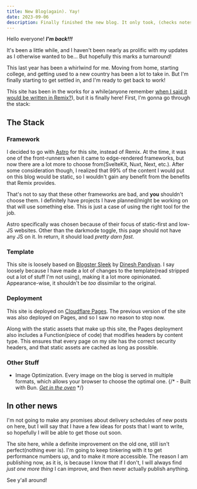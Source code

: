 ```yaml
---
title: New Blog(again). Yay!
date: 2023-09-06
description: Finally finished the new blog. It only took, (checks notes), a year and change!
---
```


Hello everyone! **_I'm back!!!_**

It's been a little while, and I haven't been nearly as prolific with my updates as I otherwise wanted to be... But hopefully this marks a turnaround!

This last year has been a whirlwind for me. Moving from home, starting college, and getting used to a new country has been a lot to take in. But I'm finally starting to get settled in, and I'm ready to get back to work!

This site has been in the works for a while(anyone remember [when I said it would be written in Remix?](sMThfd4vxNk5ZXsS)), but it is finally here! First, I'm gonna go through the stack:

## The Stack

### Framework

I decided to go with [Astro](https://astro.build) for this site, instead of Remix. At the time, it was one of the front-runners when it came to edge-rendered frameworks, but now there are a lot more to choose from(SvelteKit, Nuxt, Next, etc.). After some consideration though, I realized that 99% of the content I would put on this blog would be static, so I wouldn't gain any benefit from the benefits that Remix provides.

That's not to say that these other frameworks are bad, and **you** shouldn't choose them. I definitely have projects I have planned/might be working on that will use something else. This is just a case of using the right tool for the job.

Astro specifically was chosen because of their focus of static-first and low-JS websites. Other than the darkmode toggle, this page should not have any JS on it. In return, it should load _pretty darn fast_.

### Template

This site is loosely based on [Blogster Sleek](https://github.com/flexdinesh/blogster/tree/main/templates/sleek) by [Dinesh Pandiyan](https://github.com/flexdinesh/). I say loosely because I have made a lot of changes to the template(read stripped out a lot of stuff I'm not using), making it a lot more opinionated. Appearance-wise, it shouldn't be _too_ dissimilar to the original.

### Deployment

This site is deployed on [Cloudflare Pages](https://pages.cloudflare.com). The previous version of the site was also deployed on Pages, and so I saw no reason to stop now.

Along with the static assets that make up this site, the Pages deployment also includes a Function(piece of code) that modifies headers by content type. This ensures that every page on my site has the correct security headers, and that static assets are cached as long as possible.

### Other Stuff

- Image Optimization. Every image on the blog is served in multiple formats, which allows your browser to choose the optimal one.
  {/* - Built with Bun. [_Get in the oven_](https://bun.sh) */}

## In other news

I'm not going to make any promises about delivery schedules of new posts on here, but I will say that I have a few ideas for posts that I want to write, so hopefully I will be able to get those out soon.

The site here, while a definite improvement on the old one, still isn't perfect(nothing ever is). I'm going to keep tinkering with it to get performance numbers up, and to make it more accessible. The reason I am publishing now, as it is, is because I know that if I don't, I will always find _just one more thing_ I can improve, and then never actually publish anything.

See y'all around!
